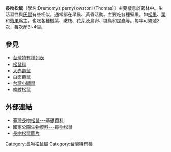 {{Speciesbox
| name = 長吻松鼠
| status = 
| status_system = 
| image = 
| genus = Dremomys
| species = pernyi
}}

'''長吻松鼠'''〔學名:Dremomys pernyi owstoni (Thomas)〕主要棲息於密林中。生活習性與[[灰鼠|灰鼠]]有些相似，通常都在早晨、黃昏活動。主要吃各種堅果，如[[松果|松果]]、[[栗|栗]]和[[漿果|漿果]]爲主，也吃各種樹葉、嫩枝、花芽及鳥卵、雛鳥和昆蟲等。每年可繁殖2次，每次産3~4個。

==參見==
*[[台灣特有種列表|台灣特有種列表]]
*[[松鼠科|松鼠科]]
*[[大赤鼯鼠|大赤鼯鼠]]
*[[白面鼯鼠|白面鼯鼠]]
*[[台灣小鼯鼠|台灣小鼯鼠]]
*[[條紋松鼠|條紋松鼠]]

==外部連結==
*[https://web.archive.org/web/20131001121900/http://archive.zo.ntu.edu.tw/mammal/r_mamm_index.asp?mamm_id=M0029 臺灣長吻松鼠---基礎資料]
*[https://web.archive.org/web/20130929152904/http://npgis.cpami.gov.tw/CPA97-1/SYS2/SPECIES_INFO.cfm?SP_ID=M0029 國家公園生物資料---長吻松鼠]
*[http://www.flickr.com/photos/sequella/3560809768/in/photostream/ 長吻松鼠圖片]
{{Taxonbar|from=Q17041365}}

[[Category:長吻松鼠屬|Category:長吻松鼠屬]]
[[Category:台灣特有種|Category:台灣特有種]]


{{mammal-stub}}